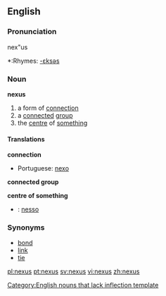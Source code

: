 ==English==

===Pronunciation===
nex"us
*:Rhymes: [[Rhymes:English:-ɛksəs|-ɛksəs]]

===Noun===
{{wikipedia}}
'''nexus'''
# a form of [[connection]]
# a [[connect]]ed [[group]]
# the [[centre]] of [[something]]

====Translations====
'''connection'''
{{top}}
*Portuguese: [[nexo]] {{m}}
{{mid}}
{{bottom}}

'''connected group'''
{{top}}
{{mid}}
{{bottom}}

'''centre of something'''
{{top}}
{{mid}}
{{bottom}}


{{checktrans}}
*{{ttbc|Italian}}: [[nesso]] {{m}}

===Synonyms===
* [[bond]]
* [[link]]
* [[tie]]

[[Category:English nouns that lack inflection template]]

[[pl:nexus]]
[[pt:nexus]]
[[sv:nexus]]
[[vi:nexus]]
[[zh:nexus]]